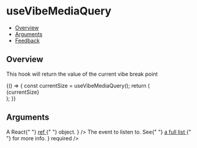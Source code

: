 
<Meta title="Hooks/useVibeMediaQuery" />

# useVibeMediaQuery

- [Overview](#overview)
- [Arguments](#arguments)
- [Feedback](#feedback)

## Overview

This hook will return the value of the current vibe break point

<Canvas>
  <Story name="Overview">
    {() => {
      const currentSize = useVibeMediaQuery();
      return (
        <div className={`hooks-reference-element ${styles.container}`}>
          {currentSize}
        </div>
      );
    }}
  </Story>
</Canvas>

## Arguments

<FunctionArguments>
  <FunctionArgument name="options" type="Object">
    <FunctionArgument
      name="ref"
      type="React.MutableRefObject"
      description={
        <>
          A React{" "}
          <a href="https://reactjs.org/docs/hooks-reference.html#useref" target="_blank" rel="noopener noreferrer">
            ref
          </a>{" "}
          object.
        </>
      }
    />
    <FunctionArgument
      name="callback"
      type="(event: Event) => void"
      description="Callback function to execute when the event is fired."
      required
    />
    <FunctionArgument
      name="eventName"
      type="string"
      description={
        <>
          The event to listen to. See{" "}
          <a href="https://developer.mozilla.org/en-US/docs/Web/Events" target="_blank" rel="noopener noreferrer">
            a full list
          </a>{" "}
          for more info.
        </>
      }
      required
    />
    <FunctionArgument
      name="capture"
      type="boolean"
      description="Whether to capture the event before bubbling up or not."
      default="false"
    />
  </FunctionArgument>
</FunctionArguments>
